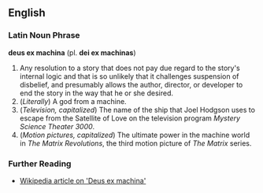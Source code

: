 ==English==

===Latin Noun Phrase===
'''deus ex machina''' (pl. '''dei ex machinas''')

#Any resolution to a story that does not pay due regard to the story's internal logic and that is so unlikely that it challenges suspension of disbelief, and presumably allows the author, director, or developer to end the story in the way that he or she desired.
#(''Literally'') A god from a machine.
#(''Television, capitalized'') The name of the ship that Joel Hodgson uses to escape from the Satellite of Love on the television program ''Mystery Science Theater 3000''.
#(''Motion pictures, capitalized'') The ultimate power in the machine world in ''The Matrix Revolutions'', the third motion picture of ''The Matrix'' series.

===Further Reading===
*[http://en.wikipedia.org/wiki/Deus_ex_machina Wikipedia article on 'Deus ex machina']